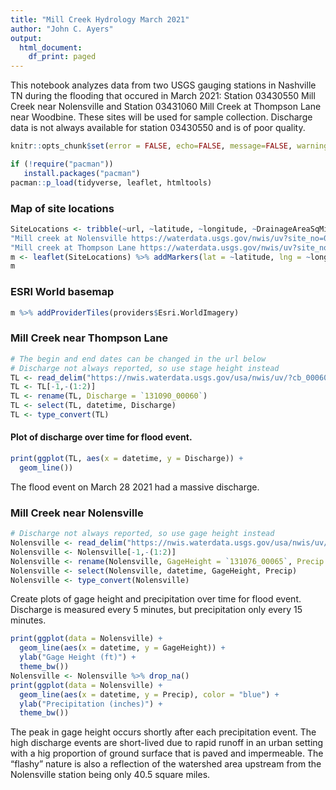 ```yaml
---
title: "Mill Creek Hydrology March 2021"
author: "John C. Ayers"
output:
  html_document:
    df_print: paged
---
```


This notebook analyzes data from two USGS gauging stations in Nashville TN during the flooding that occured in March 2021: Station 03430550 Mill Creek near Nolensville and Station 03431060 Mill Creek at Thompson Lane near Woodbine. These sites will be used for sample collection. Discharge data is not always available for station 03430550 and is of poor quality. 

```r
knitr::opts_chunk$set(error = FALSE, echo=FALSE, message=FALSE, warning = FALSE)
```

```r
if (!require("pacman"))
   install.packages("pacman")
pacman::p_load(tidyverse, leaflet, htmltools)
```

### Map of site locations

```r
SiteLocations <- tribble(~url, ~latitude, ~longitude, ~DrainageAreaSqMiles,
"Mill creek at Nolensville https://waterdata.usgs.gov/nwis/uv?site_no=03430550",36.00914,-86.70152,40.53,
"Mill creek at Thompson Lane https://waterdata.usgs.gov/nwis/uv?site_no=03431060",36.11752,-86.71905,93.4)
m <- leaflet(SiteLocations) %>% addMarkers(lat = ~latitude, lng = ~longitude, popup = ~htmlEscape(url)) %>% addTiles()
m
```

### ESRI World basemap

```r
m %>% addProviderTiles(providers$Esri.WorldImagery)
```

### Mill Creek near Thompson Lane

```r
# The begin and end dates can be changed in the url below
# Discharge not always reported, so use stage height instead
TL <- read_delim("https://nwis.waterdata.usgs.gov/usa/nwis/uv/?cb_00060=on&format=rdb&site_no=03431060&period=&begin_date=2021-03-01&end_date=2021-04-01", "\t", escape_double = FALSE, col_names = TRUE, locale = locale(tz = "America/Chicago"), trim_ws = TRUE, skip = 26)
TL <- TL[-1,-(1:2)]
TL <- rename(TL, Discharge = `131090_00060`)
TL <- select(TL, datetime, Discharge)
TL <- type_convert(TL)
```

#### Plot of discharge over time for flood event. 

```r
print(ggplot(TL, aes(x = datetime, y = Discharge)) +
  geom_line())
```

The flood event on March 28 2021 had a massive discharge.

### Mill Creek near Nolensville

```r
# Discharge not always reported, so use gage height instead
Nolensville <- read_delim("https://nwis.waterdata.usgs.gov/usa/nwis/uv/?cb_00065=on&cb_00045=on&format=rdb&site_no=03430550&period=&begin_date=2021-03-01&end_date=2021-03-31", "\t", escape_double = FALSE, col_names = TRUE, locale = locale(tz = "America/Chicago"), trim_ws = TRUE, skip = 28)
Nolensville <- Nolensville[-1,-(1:2)]
Nolensville <- rename(Nolensville, GageHeight = `131076_00065`, Precip = `131078_00045`)
Nolensville <- select(Nolensville, datetime, GageHeight, Precip)
Nolensville <- type_convert(Nolensville)
```

Create plots of gage height and precipitation over time for flood event. Discharge is measured every 5 minutes, but precipitation only every 15 minutes.

```r
print(ggplot(data = Nolensville) +
  geom_line(aes(x = datetime, y = GageHeight)) +
  ylab("Gage Height (ft)") +
  theme_bw())
Nolensville <- Nolensville %>% drop_na()
print(ggplot(data = Nolensville) +
  geom_line(aes(x = datetime, y = Precip), color = "blue") +
  ylab("Precipitation (inches)") +
  theme_bw())
```

The peak in gage height occurs shortly after each precipitation event. The high discharge events are short-lived due to rapid runoff in an urban setting with a hig proportion of ground surface that is paved and impermeable. The "flashy" nature is also a reflection of the watershed area upstream from the Nolensville station being only 40.5 square miles.